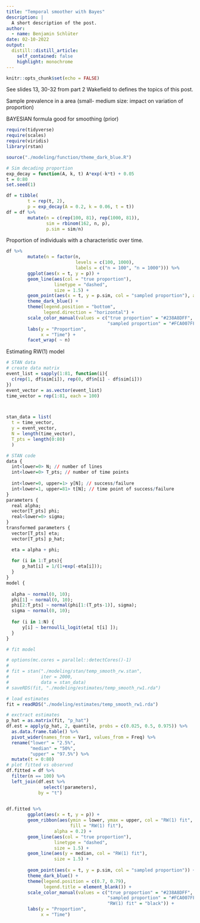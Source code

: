 ```yaml
---
title: "Temporal smoother with Bayes"
description: |
  A short description of the post.
author:
  - name: Benjamin Schlüter
date: 02-10-2022
output:
  distill::distill_article:
    self_contained: false
    highlight: monochrome
---
```



```r
knitr::opts_chunk$set(echo = FALSE)
```

See slides 13, 30-32 from part 2 Wakefield to defines the topics of this post.

Sample prevalence in a area (small- medium size: impact on variation of proportion)

BAYESIAN formula good for smoothing (prior)

```r
require(tidyverse)
require(scales)
require(viridis)
library(rstan)

source("./modeling/function/theme_dark_blue.R")
```



```r
# Sim decading proportion
exp_decay = function(A, k, t) A*exp(-k*t) + 0.05
t = 0:80
set.seed(1)

df = tibble(
        t = rep(t, 2),
        p = exp_decay(A = 0.2, k = 0.06, t = t)) 
df = df %>% 
        mutate(n = c(rep(100, 81), rep(1000, 81)),
               sim = rbinom(162, n, p),
               p.sim = sim/n)

```

Proportion of individuals with a characteristic over time.

```r
df %>% 
        mutate(n = factor(n,
                          levels = c(100, 1000),
                          labels = c("n = 100", "n = 1000"))) %>% 
        ggplot(aes(x = t, y = p)) +
        geom_line(aes(col = "true proportion"),
                  linetype = "dashed",
                  size = 1.5) +
        geom_point(aes(x = t, y = p.sim, col = "sampled proportion"), alpha = 0.6) +
        theme_dark_blue() +
        theme(legend.position = "bottom",
              legend.direction = "horizontal") +
        scale_color_manual(values = c("true proportion" = "#238A8DFF",
                                      "sampled proportion" = "#FCA007FF")) +
        labs(y = "Proportion", 
             x = "Time") +
        facet_wrap( ~ n)
```

Estimating RW(1) model

```r
# STAN data
# create data matrix
event_list = sapply(1:81, function(i){
  c(rep(1, df$sim[i]), rep(0, df$n[i] - df$sim[i]))
})
event_vector = as.vector(event_list)
time_vector = rep(1:81, each = 100)



stan_data = list(
  t = time_vector,
  y = event_vector,
  N = length(time_vector),
  T_pts = length(0:80)
  )

```


```r
# STAN code
data {
  int<lower=0> N; // number of lines
  int<lower=0> T_pts; // number of time points
  
  int<lower=0, upper=1> y[N]; // success/failure
  int<lower=1, upper=81> t[N]; // time point of success/failure
}
parameters {
  real alpha;
  vector[T_pts] phi;
  real<lower=0> sigma;
}
transformed parameters {
  vector[T_pts] eta;
  vector[T_pts] p_hat;

  eta = alpha + phi;
  
  for (i in 1:T_pts){
      p_hat[i] = 1/(1+exp(-eta[i]));
  }
}
model {
  
  alpha ~ normal(0, 10);
  phi[1] ~ normal(0, 10);
  phi[2:T_pts] ~ normal(phi[1:(T_pts-1)], sigma);
  sigma ~ normal(0, 10);
  
  for (i in 1:N) {
      y[i] ~ bernoulli_logit(eta[ t[i] ]);
  }
}
```



```r
# fit model

# options(mc.cores = parallel::detectCores()-1)
# 
# fit = stan("./modeling/stan/temp_smooth_rw.stan",
#            iter = 2000,
#            data = stan_data)
# saveRDS(fit, "./modeling/estimates/temp_smooth_rw1.rda")

```




```r

# load estimates
fit = readRDS("./modeling/estimates/temp_smooth_rw1.rda")

# exctract estimates
p_hat = as.matrix(fit, "p_hat")
df.est = apply(p_hat, 2, quantile, probs = c(0.025, 0.5, 0.975)) %>% 
  as.data.frame.table() %>% 
  pivot_wider(names_from = Var1, values_from = Freq) %>% 
  rename("lower" = "2.5%",
         "median" = "50%",
         "upper" = "97.5%") %>% 
  mutate(t = 0:80)
# plot fitted vs observed
df.fitted = df %>% 
  filter(n == 100) %>% 
  left_join(df.est %>% 
              select(!parameters),
            by = "t")
 
```



```r

df.fitted %>% 
        ggplot(aes(x = t, y = p)) +
        geom_ribbon(aes(ymin = lower, ymax = upper, col = "RW(1) fit", 
                        fill = "RW(1) fit"),
                  alpha = 0.2) +
        geom_line(aes(col = "true proportion"),
                  linetype = "dashed",
                  size = 1.5) +
        geom_line(aes(y = median, col = "RW(1) fit"),
                  size = 1.5) +
        
        geom_point(aes(x = t, y = p.sim, col = "sampled proportion")) +
        theme_dark_blue() +
        theme(legend.position = c(0.7, 0.79),
              legend.title = element_blank()) +
        scale_color_manual(values = c("true proportion" = "#238A8DFF",
                                      "sampled proportion" = "#FCA007FF",
                                      "RW(1) fit" = "black")) +
        labs(y = "Proportion", 
             x = "Time")
```
 
 